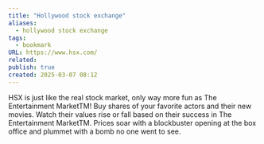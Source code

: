 ```yaml
---
title: "Hollywood stock exchange"
aliases:
  - hollywood stock exchange
tags:
  - bookmark
URL: https://www.hsx.com/
related: 
publish: true
created: 2025-03-07 08:12
---
```




HSX is just like the real stock market, only way more fun as The Entertainment MarketTM!
Buy shares of your favorite actors and their new movies. Watch their values rise or fall based on their success in The Entertainment MarketTM. Prices soar with a blockbuster opening at the box office and plummet with a bomb no one went to see.
